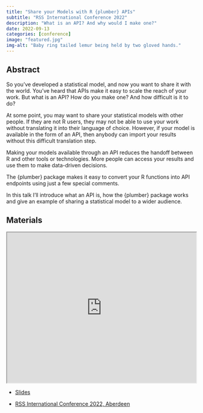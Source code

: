 ```yaml
---
title: "Share your Models with R {plumber} APIs"
subtitle: "RSS International Conference 2022"
description: "What is an API? And why would I make one?"
date: 2022-09-13
categories: [conference]
image: "featured.jpg"
img-alt: "Baby ring tailed lemur being held by two gloved hands."
---
```


## Abstract

So you've developed a statistical model, and now you want to share it with the world. You've heard that APIs make it easy to scale the reach of your work. But what is an API? How do you make one? And how difficult is it to do?

At some point, you may want to share your statistical models with other people. If they are not R users, they may not be able to use your work without translating it into their language of choice. However, if your model is available in the form of an API, then anybody can import your results without this difficult translation step.

Making your models available through an API reduces the handoff between R and other tools or technologies. More people can access your results and use them to make data-driven decisions.

The {plumber} package makes it easy to convert your R functions into API endpoints using just a few special comments.

In this talk I'll introduce what an API is, how the {plumber} package works and give an example of sharing a statistical model to a wider audience.

## Materials

<p align="center">
<iframe src="https://statsrhian.github.io/talks/2022/2022-09-13-plumber/2022-09-13-plumber.html" width="100%" height = "400px"></iframe>
</p>

-   [Slides](https://statsrhian.github.io/talks/2022/2022-09-13-plumber/2022-09-13-plumber.html)

-   [RSS International Conference 2022, Aberdeen](https://rss.org.uk/training-events/conference2022/)
